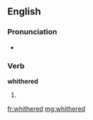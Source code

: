 ==English==

===Pronunciation===
* {{homophones|withered}}

===Verb===
'''whithered'''

# {{obsolete}} {{past of|whither}}

[[fr:whithered]]
[[mg:whithered]]